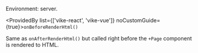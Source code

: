 
Environment: server.  

<ProvidedBy list={['vike-react', 'vike-vue']} noCustomGuide={true}>`onBeforeRenderHtml()`</ProvidedBy>

Same as <Link href="/onAfterRenderHtml">`onAfterRenderHtml()`</Link> but called right before the `+Page` component is rendered to HTML.
